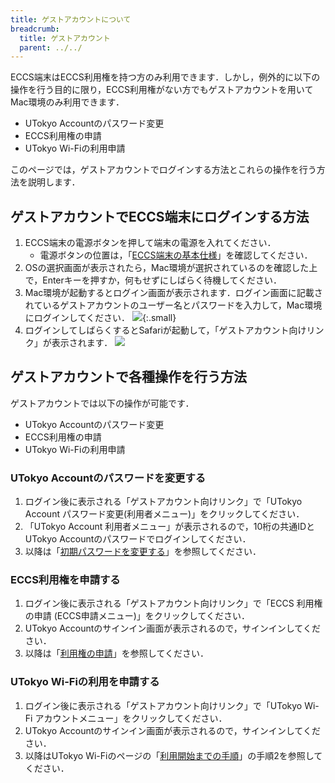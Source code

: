 ```yaml
---
title: ゲストアカウントについて
breadcrumb:
  title: ゲストアカウント
  parent: ../../
---
```



<WwweccEol systemName="ECCS端末"/>

ECCS端末はECCS利用権を持つ方のみ利用できます．しかし，例外的に以下の操作を行う目的に限り，ECCS利用権がない方でもゲストアカウントを用いてMac環境のみ利用できます．

- UTokyo Accountのパスワード変更
- ECCS利用権の申請
- UTokyo Wi-Fiの利用申請

このページでは，ゲストアカウントでログインする方法とこれらの操作を行う方法を説明します．

## ゲストアカウントでECCS端末にログインする方法

1. ECCS端末の電源ボタンを押して端末の電源を入れてください．
   - 電源ボタンの位置は，「[ECCS端末の基本仕様](/eccs/overview/spec)」を確認してください．
2. OSの選択画面が表示されたら，Mac環境が選択されているのを確認した上で，Enterキーを押すか，何もせずにしばらく待機してください．
3. Mac環境が起動するとログイン画面が表示されます．ログイン画面に記載されているゲストアカウントのユーザー名とパスワードを入力して，Mac環境にログインしてください．
   ![](newuser-login.png){:.small}
4. ログインしてしばらくするとSafariが起動して，「ゲストアカウント向けリンク」が表示されます．
   ![](newuser-toppage.png)

## ゲストアカウントで各種操作を行う方法

ゲストアカウントでは以下の操作が可能です．

- UTokyo Accountのパスワード変更
- ECCS利用権の申請
- UTokyo Wi-Fiの利用申請

### UTokyo Accountのパスワードを変更する

1. ログイン後に表示される「ゲストアカウント向けリンク」で「UTokyo Account パスワード変更(利用者メニュー)」をクリックしてください．
2. 「UTokyo Account 利用者メニュー」が表示されるので，10桁の共通IDとUTokyo Accountのパスワードでログインしてください．
3. 以降は「[初期パスワードを変更する](/utokyo_account/#change-initial-password)」を参照してください．

### ECCS利用権を申請する

1. ログイン後に表示される「ゲストアカウント向けリンク」で「ECCS 利用権の申請 (ECCS申請メニュー)」をクリックしてください．
2. UTokyo Accountのサインイン画面が表示されるので，サインインしてください．
3. 以降は「[利用権の申請](/eccs/overview/right-application)」を参照してください．

### UTokyo Wi-Fiの利用を申請する

1. ログイン後に表示される「ゲストアカウント向けリンク」で「UTokyo Wi-Fi アカウントメニュー」をクリックしてください．
2. UTokyo Accountのサインイン画面が表示されるので，サインインしてください．
3. 以降はUTokyo Wi-Fiのページの「[利用開始までの手順](/utokyo_wifi/#initial-setup)」の手順2を参照してください．
